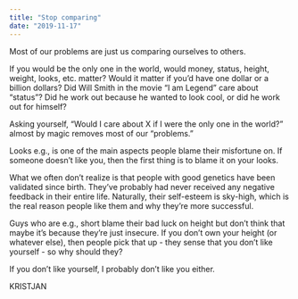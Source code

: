 ```yaml
---
title: "Stop comparing"
date: "2019-11-17"
---
```


Most of our problems are just us comparing ourselves to others.

If you would be the only one in the world, would money, status, height, weight, looks, etc. matter? Would it matter if you’d have one dollar or a billion dollars? Did Will Smith in the movie “I am Legend” care about “status”? Did he work out because he wanted to look cool, or did he work out for himself?

Asking yourself, “Would I care about X if I were the only one in the world?” almost by magic removes most of our “problems.”

Looks e.g., is one of the main aspects people blame their misfortune on. If someone doesn’t like you, then the first thing is to blame it on your looks.

What we often don’t realize is that people with good genetics have been validated since birth. They’ve probably had never received any negative feedback in their entire life. Naturally, their self-esteem is sky-high, which is the real reason people like them and why they’re more successful.

Guys who are e.g., short blame their bad luck on height but don’t think that maybe it’s because they’re just insecure. If you don’t own your height (or whatever else), then people pick that up - they sense that you don’t like yourself - so why should they?

If you don’t like yourself, I probably don’t like you either.

KRISTJAN
